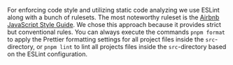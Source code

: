 For enforcing code style and utilizing static code analyzing we use ESLint along with a bunch of rulesets. The most noteworthy ruleset is the [Airbnb JavaScript Style Guide](https://airbnb.io/javascript/react/). We chose this approach because it provides strict but conventional rules. You can always execute the commands `pnpm format` to apply the Prettier formatting settings for all project files inside the `src`-directory, or `pnpm lint` to lint all projects files inside the `src`-directory based on the ESLint configuration.
